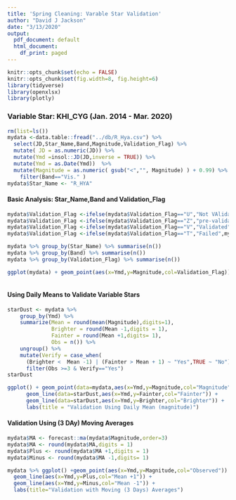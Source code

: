 ```yaml
---
title: 'Spring Cleaning: Varable Star Validation'
author: "David J Jackson"
date: "3/13/2020"
output:
  pdf_document: default
  html_document:
    df_print: paged
---
```


```r
knitr::opts_chunk$set(echo = FALSE)
knitr::opts_chunk$set(fig.width=8, fig.height=6)
library(tidyverse)
library(openxlsx)
library(plotly)
```

### Variable Star: KHI_CYG (Jan. 2014 - Mar. 2020)



```r
rm(list=ls())
mydata <-data.table::fread("../db/R_Hya.csv") %>% 
  select(JD,Star_Name,Band,Magnitude,Validation_Flag) %>%
  mutate( JD = as.numeric(JD)) %>%
  mutate(Ymd =insol::JD(JD,inverse = TRUE)) %>%
  mutate(Ymd = as.Date(Ymd))  %>%
  mutate(Magnitude = as.numeric( gsub("<","", Magnitude) ) + 0.99) %>%
    filter(Band=="Vis." )
mydata$Star_Name <- "R_HYA"
```

#### Basic Analysis: Star_Name,Band and Validation_Flag

```r
mydata$Validation_Flag <-ifelse(mydata$Validation_Flag=="U","Not VAlidated",mydata$Validation_Flag)
mydata$Validation_Flag <-ifelse(mydata$Validation_Flag=="Z","pre-validation",mydata$Validation_Flag)
mydata$Validation_Flag <-ifelse(mydata$Validation_Flag=="V","Validated",mydata$Validation_Flag)
mydata$Validation_Flag <-ifelse(mydata$Validation_Flag=="T","Failed",mydata$Validation_Flag)

mydata %>% group_by(Star_Name) %>% summarise(n())
mydata %>% group_by(Band) %>% summarise(n())
mydata %>% group_by(Validation_Flag) %>% summarise(n())
```


```r
ggplot(mydata) + geom_point(aes(x=Ymd,y=Magnitude,col=Validation_Flag))
 
```

#### Using Daily Means to Validate Variable Stars

```r
starDust <- mydata %>%
    group_by(Ymd) %>%
    summarize(Mean = round(mean(Magnitude),digits=1),
              Brighter = round(Mean -1,digits = 1),
              Fainter = round(Mean +1,digits= 1),
              Obs = n()) %>% 
    ungroup() %>% 
    mutate(Verify = case_when(
      (Brighter <  Mean -1) | (Fainter > Mean + 1) ~ "Yes",TRUE ~ "No")) %>%
      filter(Obs >=3 & Verify=="Yes") 
starDust 
```
```r

ggplot() + geom_point(data=mydata,aes(x=Ymd,y=Magnitude,col="Magnitude")) +
      geom_line(data=starDust,aes(x=Ymd,y=Fainter,col="Fainter")) +
      geom_line(data=starDust,aes(x=Ymd,y=Brighter,col="Brighter")) +
      labs(title = "Validation Using Daily Mean (magnitude)")
```

#### Validation Using (3 DAy) Moving Averages

```r
mydata$MA <- forecast::ma(mydata$Magnitude,order=3)
mydata$MA <- round(mydata$MA,digits = 1)
mydata$Plus <- round(mydata$MA +1,digits = 1)
mydata$Minus <- round(mydata$MA -1,digits= 1)

mydata %>% ggplot() +geom_point(aes(x=Ymd,y=Magnitude,col="Observed")) +
  geom_line(aes(x=Ymd,y=Plus,col="Mean +1")) +
  geom_line(aes(x=Ymd,y=Minus,col="Mean -1")) +
  labs(title="Validation with Moving (3 Days) Averages")
   
```
